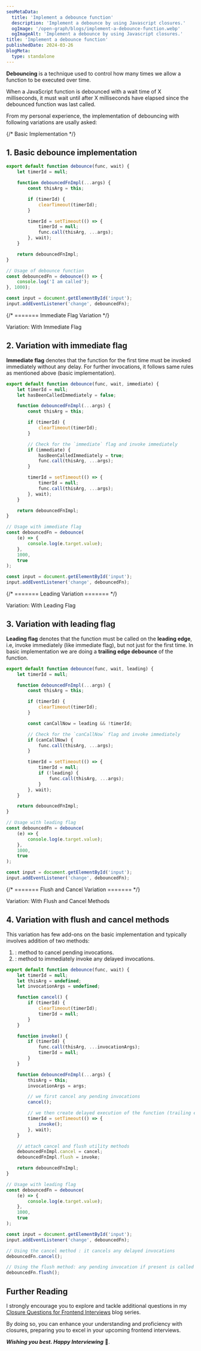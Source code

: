 ```yaml
---
seoMetaData:
  title: 'Implement a debounce function'
  description: 'Implement a debounce by using Javascript closures.'
  ogImage: '/open-graph/blogs/implement-a-debounce-function.webp'
  ogImageAlt: 'Implement a debounce by using Javascript closures.'
title: 'Implement a debounce function'
publishedDate: 2024-03-26
blogMeta:
  type: standalone
---
```


**Debouncing** is a technique used to control how many times we allow a function to be executed over time.

When a JavaScript function is debounced with a wait time of X milliseconds, it must wait until after X milliseconds have elapsed since the debounced function was last called.

From my personal experience, the implementation of debouncing with following variations are usally asked:

{/* Basic Implementation */}

<section>

## 1. Basic debounce implementation

```js title="./src/debounce.js"
export default function debounce(func, wait) {
	let timerId = null;

	function debouncedFnImpl(...args) {
		const thisArg = this;

		if (timerId) {
			clearTimeout(timerId);
		}

		timerId = setTimeout(() => {
			timerId = null;
			func.call(thisArg, ...args);
		}, wait);
	}

	return debouncedFnImpl;
}

// Usage of debounce function
const debouncedFn = debounce(() => {
	console.log('I am called');
}, 1000);

const input = document.getElementById('input');
input.addEventListener('change', debouncedFn);
```

</section>

{/* ======= Immediate Flag Variation */}

<section>

<SubHeading>Variation: With Immediate Flag</SubHeading>
## 2. Variation with immediate flag

**Immediate flag** denotes that the function for the first time must be invoked immediately without any delay. For further invocations, it follows same rules as mentioned above (basic implementation).

```js title="./src/debounce.js"
export default function debounce(func, wait, immediate) {
	let timerId = null;
	let hasBeenCalledImmediately = false;

	function debouncedFnImpl(...args) {
		const thisArg = this;

		if (timerId) {
			clearTimeout(timerId);
		}

		// Check for the `immediate` flag and invoke immediately
		if (immediate) {
			hasBeenCalledImmediately = true;
			func.call(thisArg, ...args);
		}

		timerId = setTimeout(() => {
			timerId = null;
			func.call(thisArg, ...args);
		}, wait);
	}

	return debouncedFnImpl;
}

// Usage with immediate flag
const debouncedFn = debounce(
	(e) => {
		console.log(e.target.value);
	},
	1000,
	true
);

const input = document.getElementById('input');
input.addEventListener('change', debouncedFn);
```

</section>

{/* ======= Leading Variation ======= */}

<section>

<SubHeading>Variation: With Leading Flag</SubHeading>
## 3. Variation with leading flag

**Leading flag** denotes that the function must be called on the **leading edge**, i.e, invoke immediately (like immediate flag), but not just for the first time.
In basic implementation we are doing a **trailing edge debounce** of the function.

```js title="./src/debounce.js"
export default function debounce(func, wait, leading) {
	let timerId = null;

	function debouncedFnImpl(...args) {
		const thisArg = this;

		if (timerId) {
			clearTimeout(timerId);
		}

		const canCallNow = leading && !timerId;

		// Check for the `canCallNow` flag and invoke immediately
		if (canCallNow) {
			func.call(thisArg, ...args);
		}

		timerId = setTimeout(() => {
			timerId = null;
			if (!leading) {
				func.call(thisArg, ...args);
			}
		}, wait);
	}

	return debouncedFnImpl;
}

// Usage with leading flag
const debouncedFn = debounce(
	(e) => {
		console.log(e.target.value);
	},
	1000,
	true
);

const input = document.getElementById('input');
input.addEventListener('change', debouncedFn);
```

</section>

{/* ======= Flush and Cancel Variation ======= */}

<section>

<SubHeading>Variation: With Flush and Cancel Methods</SubHeading>
## 4. Variation with flush and cancel methods

This variation has few add-ons on the basic implementation and typically involves addition of two methods:

1. <InlineCode code="cancel()" />: method to cancel pending invocations.
1. <InlineCode code="flush()" />: method to immediately invoke any delayed invocations.

```js title="./src/debounce.js"
export default function debounce(func, wait) {
	let timerId = null;
	let thisArg = undefined;
	let invocationArgs = undefined;

	function cancel() {
		if (timerId) {
			clearTimeout(timerId);
			timerId = null;
		}
	}

	function invoke() {
		if (timerId) {
			func.call(thisArg, ...invocationArgs);
			timerId = null;
		}
	}

	function debouncedFnImpl(...args) {
		thisArg = this;
		invocationArgs = args;

		// we first cancel any pending invocations
		cancel();

		// we then create delayed execution of the function (trailing edge invocation)
		timerId = setTimeout(() => {
			invoke();
		}, wait);
	}

	// attach cancel and flush utility methods
	debouncedFnImpl.cancel = cancel;
	debouncedFnImpl.flush = invoke;

	return debouncedFnImpl;
}

// Usage with leading flag
const debouncedFn = debounce(
	(e) => {
		console.log(e.target.value);
	},
	1000,
	true
);

const input = document.getElementById('input');
input.addEventListener('change', debouncedFn);

// Using the cancel method : it cancels any delayed invocations
debouncedFn.cancel();

// Using the flush method: any pending invocation if present is called immediately
debouncedFn.flush();
```

</section>

## Further Reading

I strongly encourage you to explore and tackle additional questions in my [Closure Questions for Frontend Interviews](/blog/closure-questions-for-frontend-interviews/ 'Find more question on closures in the closure questions for frontend Interviews blog series') blog series.

By doing so, you can enhance your understanding and proficiency with closures, preparing you to excel in your upcoming frontend interviews.

**_Wishing you best. Happy Interviewing_** 🫡.
